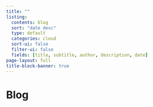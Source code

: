 ```yaml
---
title: ""
listing:
  contents: blog
  sort: "date desc"
  type: default
  categories: cloud
  sort-ui: false
  filter-ui: false
  fields: [title, subtitle, author, description, date] 
page-layout: full
title-block-banner: true
---
```


# Blog

<br>
